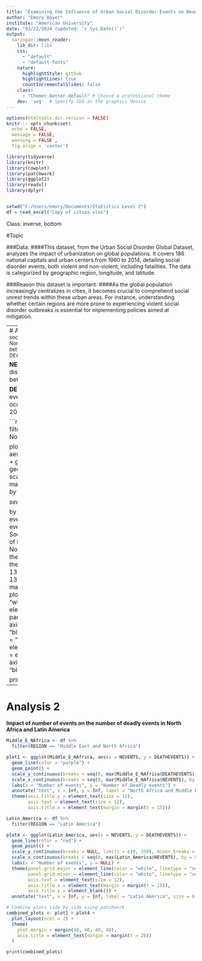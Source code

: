 ---
title: "Examining the Influence of Urban Social Disorder Events on Deadly Incidents Across Geographic Regions"
author: "Emory Bayer"
institute: "American University"
date: "03/22/2024 (updated: `r Sys.Date()`)"
output:
  xaringan::moon_reader:
    lib_dir: libs
    css: 
      - "default"
      - "default-fonts"
    nature:
      highlightStyle: github
      highlightLines: true
      countIncrementalSlides: false
    class: 
      - "themer-better-default" # Choose a professional theme
    dev: 'svg'  # Specify SVG as the graphics device
---               

```{r setup, include = FALSE} 
options(htmltools.dir.version = FALSE)
knitr :: opts_chunk$set(
  echo = FALSE,
  message = FALSE, 
  warning = FALSE ,
  fig.align = 'center')

library(tidyverse)
library(knitr)
library(cowplot)
library(patchwork)
library(ggplot2)
library(readxl)
library(dplyr)


setwd("C:/Users/emory/Documents/Statistics Level 2")
df = read_excel("Copy of cities.xlsx")
```
Class: inverse, bottom  

#Topic

###Data:
####This dataset, from the Urban Social Disorder Global Dataset, analyzes the impact of urbanization on global populations. It covers 186 national capitals and urban centers from 1960 to 2014, detailing social disorder events, both violent and non-violent, including fatalities. The data is categorized by geographic region, longitude, and latitude. 

###Reason this dataset is important: 
####As the global population increasingly centralizes in cities, it becomes crucial to comprehend social unrest trends within these urban areas. For instance, understanding whether certain regions are more prone to experiencing violent social disorder outbreaks is essential for implementing policies aimed at mitigation.

---
# Analysis 1.
<small>This visual analysis examines social disorder events in the Middle East and North Africa, focusing on the relationship between the variables NEVENTS and DEATHEVENTS.<small>

**NEVENTS** = Total number of social disorder events occurring in the city between 1960 and 2014 

**DEATHEVENTS** = Total number of events resulting in at least one death occurring in the city between 1960 and 2014  

```{r, fig.width=7, fig.height=5}
Middle_E_NAfrica <- df %>% 
  filter(REGION == "Middle East and North Africa")

plot1 <- ggplot(Middle_E_NAfrica, aes(x = NEVENTS, y = DEATHEVENTS)) +
  geom_line(color = "purple") +
  geom_point() +
  scale_y_continuous(breaks = seq(0, max(Middle_E_NAfrica$DEATHEVENTS), by = 50)) +
  scale_x_continuous(breaks = seq(0, max(Middle_E_NAfrica$NEVENTS), by = 50)) +  
  labs(x = "Number of events", y = "Number of Deadly events", title = "Impact of Number of Social Disorder events on the number 
       of Deadly events in Middle East and North Africa") +
  theme_minimal(base_size = 9) +
  theme(axis.title.x = element_text(size = 13),
        axis.title.y = element_text(size = 13))  +  
  theme(
    plot.margin = margin(0.5, 0.5, 0.5, 0.5, "cm"),  
    plot.background = element_rect(fill = "white"),  
    panel.grid.major = element_line(color = "gray"),   
    panel.grid.minor = element_blank(),  
    axis.line = element_line(color = "black"), 
    axis.text = element_text(color = "black", size = 14), 
    axis.title = element_text(color = "black"),  
    plot.title = element_text(size = 18, hjust = 0.5),  
    axis.ticks = element_line(color = "black", size = 0.5)  
  )

print(plot1)
```



---
# Analysis 2

  **Impact of number of events on the number of **
  **deadly events in North Africa and Latin America**
```{r, fig.width=8, fig.height=7}
Middle_E_NAfrica <- df %>% 
  filter(REGION == "Middle East and North Africa")

plot1 <- ggplot(Middle_E_NAfrica, aes(x = NEVENTS, y = DEATHEVENTS)) +
  geom_line(color = "purple") +
  geom_point() +
  scale_y_continuous(breaks = seq(0, max(Middle_E_NAfrica$DEATHEVENTS), by = 50)) +
  scale_x_continuous(breaks = seq(0, max(Middle_E_NAfrica$NEVENTS), by = 100)) +
  labs(x = "Number of events", y = "Number of Deadly events") +  
  annotate("text", x = Inf, y = Inf, label = "North Africa and Middle East", size = 6, hjust = 1, vjust = 1) +
  theme(axis.title.y = element_text(size = 12),
        axis.text = element_text(size = 12),
        axis.title.x = element_text(margin = margin(t = 15)))  

Latin_America <- df %>%
  filter(REGION == "Latin America")

plot4 <- ggplot(Latin_America, aes(x = NEVENTS, y = DEATHEVENTS)) +
  geom_line(color = "red") +
  geom_point() +
  scale_y_continuous(breaks = NULL, limits = c(0, 350), minor_breaks = seq(0, 350, by = 50)) +
  scale_x_continuous(breaks = seq(0, max(Latin_America$NEVENTS), by = 50)) +
  labs(x = "Number of events", y = NULL) +  
  theme(panel.grid.major = element_line(color = "white", linetype = "solid"),
        panel.grid.minor = element_line(color = "white", linetype = "solid"),
        axis.text = element_text(size = 12),
        axis.title.x = element_text(margin = margin(t = 15)), 
        axis.title.y = element_blank()) + 
  annotate("text", x = Inf, y = Inf, label = "Latin America", size = 6, hjust = 1.5, vjust = 1)

# Combine plots side by side using patchwork
combined_plots <- plot1 + plot4 +
  plot_layout(ncol = 2) +  
  theme(
    plot.margin = margin(40, 40, 40, 40),  
    axis.title = element_text(margin = margin(t = 20))
  )

print(combined_plots)
```


